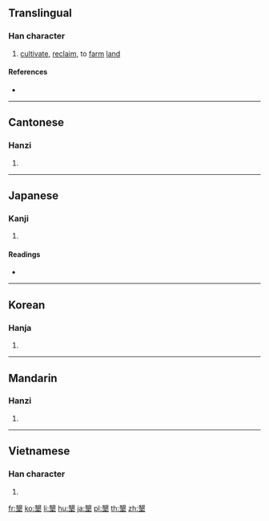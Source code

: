 {{also|垦}}
==Translingual==

===Han character===
{{Han char|rn=32|rad=土|as=13|sn=16|four=27104|canj=BVG|ids=⿱⿰豸艮土}}

# [[cultivate]], [[reclaim]], to [[farm]] [[land]]

====References====
* {{Han ref|kx=0240.030|dkj=05509|dj=0479.230|hdz=10492.040|uh=58BE|ud=22718|bh=BEC1|bd=48833}}

----

==Cantonese==

===Hanzi===
{{yue-hanzi|jyut=han2|y=han2|sim=垦}}

# {{defn|lang=yue|sort=土13}}

----

==Japanese==

===Kanji===
{{ja-kanji|grade=c|rs=土13}}

# {{defn|lang=ja|sort=土13}}

====Readings====
* {{ja-readings|on=[[こん]] (kon)|kun=[[ひらく]] (hiraku)}}

----

==Korean==

===Hanja===
{{ko-hanja|hangeul=간|rv=gan|mr=kan}}

# {{defn|lang=ko|sort=土13}}

----

==Mandarin==

===Hanzi===
{{cmn-hanzi|sim=垦|pin=[[kěn]] ([[ken3]])|wg=k'en<sup>3</sup>}}

# {{defn|lang=cmn|sort=土13}}

----

==Vietnamese==

===Han character===
{{vi-hantu|[[khẩn]]|rs=土13}}

# {{defn|lang=vi|sort=土13}}

[[fr:墾]]
[[ko:墾]]
[[li:墾]]
[[hu:墾]]
[[ja:墾]]
[[pl:墾]]
[[th:墾]]
[[zh:墾]]